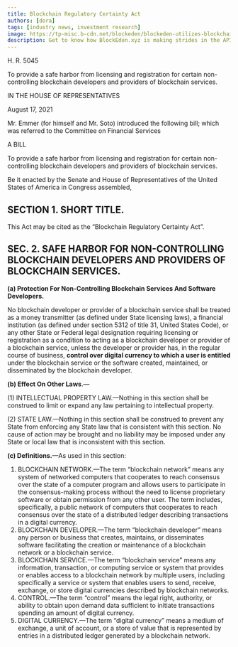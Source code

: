 ```yaml
---
title: Blockchain Regulatory Certainty Act
authors: [dora]
tags: [industry news, investment research]
image: https://tp-misc.b-cdn.net/blockeden/blockeden-utilizes-blockchain-measure-compute-unit-credit.png
description: Get to know how BlockEden.xyz is making strides in the API market through blockchain technology. Our innovative Compute Unit Credit (CUC) is setting a new standard for computational costs, benefitting DApps developers on various platforms.
---
```


H. R. 5045

To provide a safe harbor from licensing and registration for certain non-controlling blockchain developers and providers of blockchain services.

IN THE HOUSE OF REPRESENTATIVES

August 17, 2021

Mr. Emmer (for himself and Mr. Soto) introduced the following bill; which was referred to the Committee on Financial Services

A BILL

To provide a safe harbor from licensing and registration for certain non-controlling blockchain developers and providers of blockchain services.

Be it enacted by the Senate and House of Representatives of the United States of America in Congress assembled,

## SECTION 1. SHORT TITLE.

This Act may be cited as the “Blockchain Regulatory Certainty Act”.

## SEC. 2. SAFE HARBOR FOR NON-CONTROLLING BLOCKCHAIN DEVELOPERS AND PROVIDERS OF BLOCKCHAIN SERVICES.

**(a) Protection For Non-Controlling Blockchain Services And Software Developers.**

No blockchain developer or provider of a blockchain service shall be treated as a money transmitter (as defined under State licensing laws), a financial institution (as defined under section 5312 of title 31, United States Code), or any other State or Federal legal designation requiring licensing or registration as a condition to acting as a blockchain developer or provider of a blockchain service, unless the developer or provider has, in the regular course of business, **control over digital currency to which a user is entitled** under the blockchain service or the software created, maintained, or disseminated by the blockchain developer.

**(b) Effect On Other Laws**.—

(1) INTELLECTUAL PROPERTY LAW.—Nothing in this section shall be construed to limit or expand any law pertaining to intellectual property.

(2) STATE LAW.—Nothing in this section shall be construed to prevent any State from enforcing any State law that is consistent with this section. No cause of action may be brought and no liability may be imposed under any State or local law that is inconsistent with this section.

**(c) Definitions.**—As used in this section:

1. BLOCKCHAIN NETWORK.—The term “blockchain network” means any system of networked computers that cooperates to reach consensus over the state of a computer program and allows users to participate in the consensus-making process without the need to license proprietary software or obtain permission from any other user. The term includes, specifically, a public network of computers that cooperates to reach consensus over the state of a distributed ledger describing transactions in a digital currency.
2. BLOCKCHAIN DEVELOPER.—The term “blockchain developer” means any person or business that creates, maintains, or disseminates software facilitating the creation or maintenance of a blockchain network or a blockchain service.
3. BLOCKCHAIN SERVICE.—The term “blockchain service” means any information, transaction, or computing service or system that provides or enables access to a blockchain network by multiple users, including specifically a service or system that enables users to send, receive, exchange, or store digital currencies described by blockchain networks.
4. CONTROL.—The term “control” means the legal right, authority, or ability to obtain upon demand data sufficient to initiate transactions spending an amount of digital currency.
5. DIGITAL CURRENCY.—The term “digital currency” means a medium of exchange, a unit of account, or a store of value that is represented by entries in a distributed ledger generated by a blockchain network.



